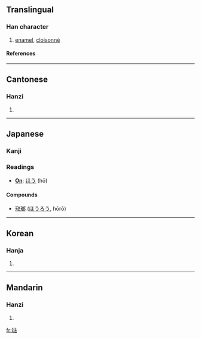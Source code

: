 {{see|珐}}

==Translingual==
===Han character===
{{Han char|rn=96|rad=玉|as=08|sn=12|four=1413<sub>1</sub>|canj=一土水土戈 (MGEGI)}}
# [[enamel]], [[cloisonné]]
====References====
{{Han ref|kx=0736.081|dkj=21088|hdz=21123.090|uh=743A|ud=29754|bh=B557|bd=46423}}

----


==Cantonese==
===Hanzi===
{{yue-hanzi|jyut=|y=faat3}}
# {{defn|Cantonese}}

----
==Japanese==
===Kanji===
===Readings===
* '''[[On]]''': [[ほう]] (hō)
====Compounds====
*[[琺瑯]] ([[ほうろう]], hōrō)
----
==Korean==
===Hanja===
{{ko-hanja|hangeul=법|eumhun=|rv=beop|mr=pŏp|y=pep}}
# {{defn|Korean}}

----
==Mandarin==
===Hanzi===
{{cmn-hanzi|sim=珐|pin=[[fà]] (fa4)|wg=fa<sup>4</sup>}}
# {{defn|Mandarin}}

[[fr:琺]]